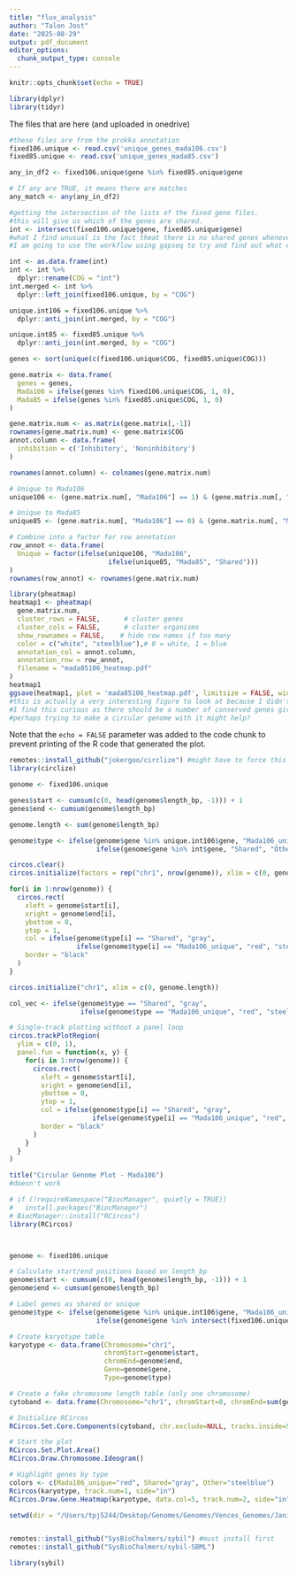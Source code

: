 ---
title: "flux_analysis"
author: "Talon Jost"
date: "2025-08-29"
output: pdf_document
editor_options: 
  chunk_output_type: console
---

```{r setup, include=FALSE}
knitr::opts_chunk$set(echo = TRUE)
```

```{r cars}
library(dplyr)
library(tidyr)

```


The files that are here (and uploaded in onedrive)
```{r pressure, echo=FALSE}
#these files are from the prokka annotation
fixed106.unique <- read.csv('unique_genes_mada106.csv')
fixed85.unique <- read.csv('unique_genes_mada85.csv')

any_in_df2 <- fixed106.unique$gene %in% fixed85.unique$gene

# If any are TRUE, it means there are matches
any_match <- any(any_in_df2)

#getting the intersection of the lists of the fixed gene files.
#this will give us which of the genes are shared. 
int <- intersect(fixed106.unique$gene, fixed85.unique$gene) 
#what I find unusual is the fact theat there is no shared genes whenever this is done using the 'gene' category, but when I use the 'COG' category it does work
#I am going to use the workflow using gapseq to try and find out what exactly might be going on as these files were created using prokka

int <- as.data.frame(int)
int <- int %>% 
  dplyr::rename(COG = "int")
int.merged <- int %>% 
  dplyr::left_join(fixed106.unique, by = "COG")

unique.int106 = fixed106.unique %>% 
  dplyr::anti_join(int.merged, by = "COG")

unique.int85 <- fixed85.unique %>% 
  dplyr::anti_join(int.merged, by = "COG")

genes <- sort(unique(c(fixed106.unique$COG, fixed85.unique$COG)))

gene.matrix <- data.frame(
  genes = genes,
  Mada106 = ifelse(genes %in% fixed106.unique$COG, 1, 0),
  Mada85 = ifelse(genes %in% fixed85.unique$COG, 1, 0)
)

gene.matrix.num <- as.matrix(gene.matrix[,-1])
rownames(gene.matrix.num) <- gene.matrix$COG
annot.column <- data.frame(
  inhibition = c('Inhibitory', 'Noninhibitory')
)

rownames(annot.column) <- colnames(gene.matrix.num)

# Unique to Mada106
unique106 <- (gene.matrix.num[, "Mada106"] == 1) & (gene.matrix.num[, "Mada85"] == 0)

# Unique to Mada85
unique85 <- (gene.matrix.num[, "Mada106"] == 0) & (gene.matrix.num[, "Mada85"] == 1)

# Combine into a factor for row annotation
row_annot <- data.frame(
  Unique = factor(ifelse(unique106, "Mada106",
                         ifelse(unique85, "Mada85", "Shared")))
)
rownames(row_annot) <- rownames(gene.matrix.num)

library(pheatmap)
heatmap1 <- pheatmap(
  gene.matrix.num,
  cluster_rows = FALSE,      # cluster genes
  cluster_cols = FALSE,      # cluster organisms
  show_rownames = FALSE,    # hide row names if too many
  color = c("white", "steelblue"),# 0 = white, 1 = blue
  annotation_col = annot.column, 
  annotation_row = row_annot,
  filename = "mada85106_heatmap.pdf"
)
heatmap1
ggsave(heatmap1, plot = 'mada85106_heatmap.pdf', limitsize = FALSE, width = 30, height = 50)
#this is actually a very interesting figure to look at because I didn't expect so many unique genes
#I find this curious as there should be a number of conserved genes given this is a closely related strain
#perhaps trying to make a circular genome with it might help?
```

Note that the `echo = FALSE` parameter was added to the code chunk to prevent printing of the R code that generated the plot.

```{r}
remotes::install_github("jokergoo/circlize") #might have to force this install
library(circlize)

genome <- fixed106.unique

genes$start <- cumsum(c(0, head(genome$length_bp, -1))) + 1
genes$end <- cumsum(genome$length_bp)

genome.length <- sum(genome$length_bp)

genome$type <- ifelse(genome$gene %in% unique.int106$gene, "Mada106_unique",
                      ifelse(genome$gene %in% int$gene, "Shared", "Other")

circos.clear()
circos.initialize(factors = rep("chr1", nrow(genome)), xlim = c(0, genome.length))

for(i in 1:nrow(genome)) {
  circos.rect(
    xleft = genome$start[i],
    xright = genome$end[i],
    ybottom = 0,
    ytop = 1,
    col = ifelse(genome$type[i] == "Shared", "gray",
                 ifelse(genome$type[i] == "Mada106_unique", "red", "steelblue")),
    border = "black"
  )
}

circos.initialize("chr1", xlim = c(0, genome.length))

col_vec <- ifelse(genome$type == "Shared", "gray",
                  ifelse(genome$type == "Mada106_unique", "red", "steelblue"))

# Single-track plotting without a panel loop
circos.trackPlotRegion(
  ylim = c(0, 1),
  panel.fun = function(x, y) {
    for(i in 1:nrow(genome)) {
      circos.rect(
        xleft = genome$start[i],
        xright = genome$end[i],
        ybottom = 0,
        ytop = 1,
        col = ifelse(genome$type[i] == "Shared", "gray",
                     ifelse(genome$type[i] == "Mada106_unique", "red", "steelblue")),
        border = "black"
      )
    }
  }
)

title("Circular Genome Plot - Mada106")                    
#doesn't work

# if (!requireNamespace("BiocManager", quietly = TRUE))
#   install.packages("BiocManager")
# BiocManager::install("RCircos")
library(RCircos)



genome <- fixed106.unique

# Calculate start/end positions based on length_bp
genome$start <- cumsum(c(0, head(genome$length_bp, -1))) + 1
genome$end <- cumsum(genome$length_bp)

# Label genes as shared or unique
genome$type <- ifelse(genome$gene %in% unique.int106$gene, "Mada106_unique",
                      ifelse(genome$gene %in% intersect(fixed106.unique$gene, fixed85.unique$gene), "Shared", "Other"))

# Create karyotype table
karyotype <- data.frame(Chromosome="chr1",
                        chromStart=genome$start,
                        chromEnd=genome$end,
                        Gene=genome$gene,
                        Type=genome$type)

# Create a fake chromosome length table (only one chromosome)
cytoband <- data.frame(Chromosome="chr1", chromStart=0, chromEnd=sum(genome$length_bp), Band="p", Stain="gpos100")

# Initialize RCircos
RCircos.Set.Core.Components(cytoband, chr.exclude=NULL, tracks.inside=5, tracks.outside=0)

# Start the plot
RCircos.Set.Plot.Area()
RCircos.Draw.Chromosome.Ideogram()

# Highlight genes by type
colors <- c(Mada106_unique="red", Shared="gray", Other="steelblue")
Rcircos(karyotype, track.num=1, side="in")
RCircos.Draw.Gene.Heatmap(karyotype, data.col=5, track.num=2, side="in", col=colors)

```


```{r}
setwd(dir = "/Users/tpj5244/Desktop/Genomes/Genomes/Vences_Genomes/Janibacter_Mada85/gapseq/")


remotes::install_github("SysBioChalmers/sybil") #must install first
remotes::install_github("SysBioChalmers/sybil-SBML")

library(sybil)
```


